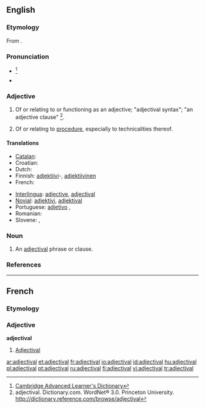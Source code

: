==English==
===Etymology===
From {{suffix|adjective|al}}.

===Pronunciation===
* {{a|UK}} {{IPA|/ædʒɛkˈtaɪvəl/}}<ref>[http://dictionary.cambridge.org/define.asp?key=1028&amp;dict=CALD Cambridge Advanced Learner's Dictionary]</ref>
* {{a|US}} {{IPA|/ædʒəkˈtaɪvəl/}}

===Adjective===
{{en-adj}}

# {{grammar}} Of or relating to or functioning as an adjective; "adjectival syntax"; "an adjective clause" <ref>adjectival. Dictionary.com. WordNet® 3.0. Princeton University. http://dictionary.reference.com/browse/adjectival </ref>.
# {{legal}} Of or relating to [[procedure]], especially to technicalities thereof.

====Translations====
{{trans-top|of or relating to or functioning as an adjective}}
* [[Catalan]]: {{t+|ca|adjectiu}}
* Croatian: {{t-|hr|pridjevski|alt=prídjevskī}}
* Dutch: {{t-|nl|bijvoeglijk}}
* Finnish: [[adjektiivi]]-, [[adjektiivinen]]
* French: {{t+|fr|adjectival}}
{{trans-mid}}
* [[Interlingua]]: [[adjective]], [[adjectival]]
* [[Novial]]: [[adjektivi]], [[adjektival]]
* Portuguese: [[adjetivo]] {{i|Brazil}},
* Romanian: {{t-|ro|adjectival}}
* Slovene: {{t-|sl|pridevniški|alt=pridévniški}},  {{t|sl|adjektiven|alt=ádjektiven}}
{{trans-bottom}}

===Noun===
{{en-noun}}

# An [[#adjectival|adjectival]] phrase or clause.

===References===
<references/>

----

==French==

===Etymology===
{{suffix|adjective|al}}

===Adjective===
'''adjectival'''

# [[#English|Adjectival]]

[[ar:adjectival]]
[[et:adjectival]]
[[fr:adjectival]]
[[io:adjectival]]
[[id:adjectival]]
[[hu:adjectival]]
[[pl:adjectival]]
[[pt:adjectival]]
[[ru:adjectival]]
[[fi:adjectival]]
[[vi:adjectival]]
[[tr:adjectival]]
